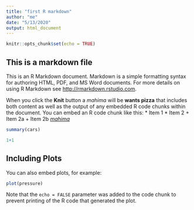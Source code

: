 ```yaml
---
title: "first R markdown"
author: "me"
date: "5/13/2020"
output: html_document
---
```


```r
knitr::opts_chunk$set(echo = TRUE)
```

## This is a markdown file

This is an R Markdown document. Markdown is a simple formatting syntax for authoring HTML, PDF, and MS Word documents. For more details on using R Markdown see <http://rmarkdown.rstudio.com>.

When you click the **Knit** button a *mahima* will be **wants pizza** that includes both content as well as the output of any embedded R code chunks within the document. You can embed an R code chunk like this:
* Item 1
* Item 2
    + Item 2a
    + Item 2b
[*mahima*](https://www.google.com/)

```r
summary(cars)
```
```r
1+1

```
## Including Plots

You can also embed plots, for example:

```r
plot(pressure)
```

Note that the `echo = FALSE` parameter was added to the code chunk to prevent printing of the R code that generated the plot.
